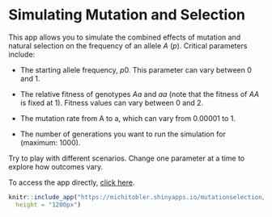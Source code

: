 # Simulating Mutation and Selection {-}

This app allows you to simulate the combined effects of mutation and natural selection on the frequency of an allele *A* (*p*). Critical parameters include:

-   The starting allele frequency, *p*0. This parameter can vary between 0 and 1.

-   The relative fitness of genotypes *Aa* and *aa* (note that the fitness of *AA* is fixed at 1). Fitness values can vary between 0 and 2.

-   The mutation rate from A to a, which can vary from 0.00001 to 1.

-   The number of generations you want to run the simulation for (maximum: 1000).

Try to play with different scenarios. Change one parameter at a time to explore how outcomes vary.

To access the app directly, [click here](https://michitobler.shinyapps.io/mutationselection/).

```r
knitr::include_app("https://michitobler.shinyapps.io/mutationselection/",
  height = "1200px")
```
